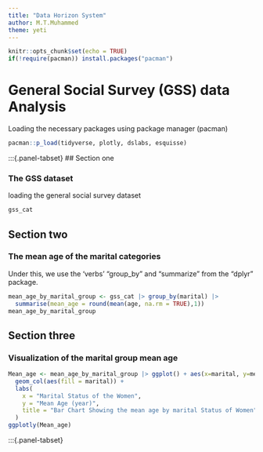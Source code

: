 ```yaml
---
title: "Data Horizon System"
author: M.T.Muhammed
theme: yeti
---
```


```r
knitr::opts_chunk$set(echo = TRUE)
if(!require(pacman)) install.packages("pacman")
```

# General Social Survey (GSS) data Analysis

Loading the necessary packages using package manager (pacman)

```r
pacman::p_load(tidyverse, plotly, dslabs, esquisse)
```

:::{.panel-tabset}
## Section one

### The GSS dataset

loading the general social survey dataset

```r
gss_cat
```

## Section two

### The mean age of the marital categories

Under this, we use the 'verbs' "group_by" and "summarize" from the "dplyr" package.

```r
mean_age_by_marital_group <- gss_cat |> group_by(marital) |> 
  summarise(mean_age = round(mean(age, na.rm = TRUE),1))
mean_age_by_marital_group
```

## Section three

### Visualization of the marital group mean age

```r
Mean_age <- mean_age_by_marital_group |> ggplot() + aes(x=marital, y=mean_age)+
  geom_col(aes(fill = marital)) +
  labs(
    x = "Marital Status of the Women",
    y = "Mean Age (year)",
    title = "Bar Chart Showing the mean age by marital Status of Women"
  )
ggplotly(Mean_age)
```

:::{.panel-tabset}